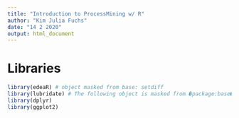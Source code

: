 ```yaml
---
title: "Introduction to ProcessMining w/ R"
author: "Kim Julia Fuchs"
date: "14 2 2020"
output: html_document
---
```

# Libraries
```r
library(edeaR) # object masked from base: setdiff
library(lubridate) # The following object is masked from �package:base�:  date
library(dplyr)
library(ggplot2)
```

